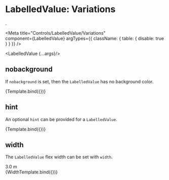 
# LabelledValue: Variations
.

<Meta
  title="Controls/LabelledValue/Variations"  
  component={LabelledValue}
  argTypes={{
    className: { table: { disable: true } }
  }}
/>

  <LabelledValue {...args}/>

## nobackground

If `nobackground` is set, then the `LabelledValue` has no background color.

<Canvas>
  <Story
    name="nobackground"
    args={{ onClick: null, nobackground: true, label: "A label", children: "Some value" }}>
    {Template.bind({})}
  </Story>
</Canvas>

## hint

An optional `hint` can be provided for a `LabelledValue`.

<Canvas>
  <Story
    name="hint"
    args={{ onClick: null, hint: "Concentration of oxygen in sample", label: "Oxygen", children: "5.3 mmol/m3" }}>
    {Template.bind({})}
  </Story>
</Canvas>

## width

The `LabelledValue` flex width can be set with `width`.

<div style={{display: 'flex'}}>
  <LabelledValue {...args}/>
  <LabelledValue onClick={null} width={1} label="Depth" hint="Depth in meters">3.0 m</LabelledValue>
</div>

<Canvas>
  <Story
    name="width"
    args={{ onClick: null, width: 2, hint: "Concentration of oxygen in sample", label: "Oxygen", children: "5.3 mmol/m3" }}>
    {WidthTemplate.bind({})}
  </Story>
</Canvas>




